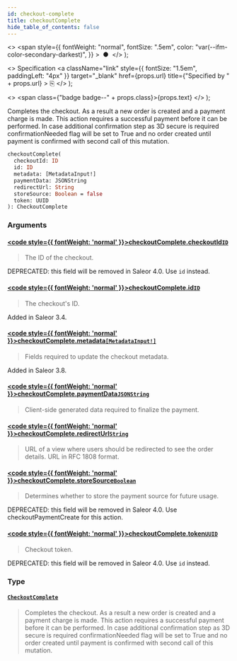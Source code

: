 ```yaml
---
id: checkout-complete
title: checkoutComplete
hide_table_of_contents: false
---
```


  <>
    <span
      style={{
        fontWeight: "normal",
        fontSize: ".5em",
        color: "var(--ifm-color-secondary-darkest)",
      }}
    >
      &nbsp;●&nbsp;
    </span>
  </>
);

  <>
    Specification
    <a
      className="link"
      style={{ fontSize: "1.5em", paddingLeft: "4px" }}
      target="\_blank"
      href={props.url}
      title={"Specified by " + props.url}
    >
      ⎘
    </a>
  </>
);

  <>
    <span class={"badge badge--" + props.class}>{props.text}</span>
  </>
);

Completes the checkout. As a result a new order is created and a payment charge is made. This action requires a successful payment before it can be performed. In case additional confirmation step as 3D secure is required confirmationNeeded flag will be set to True and no order created until payment is confirmed with second call of this mutation.

```graphql
checkoutComplete(
  checkoutId: ID
  id: ID
  metadata: [MetadataInput!]
  paymentData: JSONString
  redirectUrl: String
  storeSource: Boolean = false
  token: UUID
): CheckoutComplete
```

### Arguments

#### [<code style={{ fontWeight: 'normal' }}>checkoutComplete.<b>checkoutId</b></code>](#)<Bullet />[`ID`](../../api-reference/scalars/id) <Badge class="secondary" text="scalar"/>

> The ID of the checkout.

DEPRECATED: this field will be removed in Saleor 4.0. Use `id` instead.

>

#### [<code style={{ fontWeight: 'normal' }}>checkoutComplete.<b>id</b></code>](#)<Bullet />[`ID`](../../api-reference/scalars/id) <Badge class="secondary" text="scalar"/>

> The checkout's ID.

Added in Saleor 3.4.

>

#### [<code style={{ fontWeight: 'normal' }}>checkoutComplete.<b>metadata</b></code>](#)<Bullet />[`[MetadataInput!]`](../../api-reference/inputs/metadata-input) <Badge class="secondary" text="list"/> <Badge class="secondary" text="input"/>

> Fields required to update the checkout metadata.

Added in Saleor 3.8.

>

#### [<code style={{ fontWeight: 'normal' }}>checkoutComplete.<b>paymentData</b></code>](#)<Bullet />[`JSONString`](../../api-reference/scalars/jsonstring) <Badge class="secondary" text="scalar"/>

> Client-side generated data required to finalize the payment.

#### [<code style={{ fontWeight: 'normal' }}>checkoutComplete.<b>redirectUrl</b></code>](#)<Bullet />[`String`](../../api-reference/scalars/string) <Badge class="secondary" text="scalar"/>

> URL of a view where users should be redirected to see the order details. URL in RFC 1808 format.

#### [<code style={{ fontWeight: 'normal' }}>checkoutComplete.<b>storeSource</b></code>](#)<Bullet />[`Boolean`](../../api-reference/scalars/boolean) <Badge class="secondary" text="scalar"/>

> Determines whether to store the payment source for future usage.

DEPRECATED: this field will be removed in Saleor 4.0. Use checkoutPaymentCreate for this action.

>

#### [<code style={{ fontWeight: 'normal' }}>checkoutComplete.<b>token</b></code>](#)<Bullet />[`UUID`](../../api-reference/scalars/uuid) <Badge class="secondary" text="scalar"/>

> Checkout token.

DEPRECATED: this field will be removed in Saleor 4.0. Use `id` instead.

>

### Type

#### [`CheckoutComplete`](../../api-reference/objects/checkout-complete) <Badge class="secondary" text="object"/>

> Completes the checkout. As a result a new order is created and a payment charge is made. This action requires a successful payment before it can be performed. In case additional confirmation step as 3D secure is required confirmationNeeded flag will be set to True and no order created until payment is confirmed with second call of this mutation.
